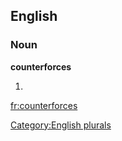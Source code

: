 
==English==

===Noun===
'''counterforces'''

# {{plural of|[[counterforce]]}}

[[Category:English plurals]]

[[fr:counterforces]]